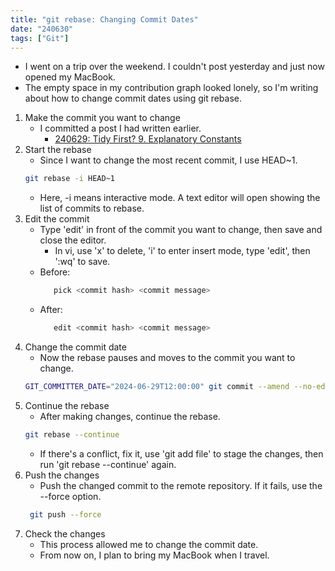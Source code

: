 ```yaml
---
title: "git rebase: Changing Commit Dates"
date: "240630"
tags: ["Git"]
---
```


- I went on a trip over the weekend. I couldn't post yesterday and just now opened my MacBook.
- The empty space in my contribution graph looked lonely, so I'm writing about how to change commit dates using git rebase.

1. Make the commit you want to change
   - I committed a post I had written earlier.
     - [240629: Tidy First? 9. Explanatory Constants](../tag/TidyFirst/240629)
2. Start the rebase
   - Since I want to change the most recent commit, I use HEAD~1.
   ```bash
   git rebase -i HEAD~1
   ```
   - Here, -i means interactive mode. A text editor will open showing the list of commits to rebase.
3. Edit the commit
   - Type 'edit' in front of the commit you want to change, then save and close the editor.
     - In vi, use 'x' to delete, 'i' to enter insert mode, type 'edit', then ':wq' to save.
   - Before:
     ```bash
        pick <commit hash> <commit message>
     ```
   - After:
     ```bash
        edit <commit hash> <commit message>
     ```
4. Change the commit date
   - Now the rebase pauses and moves to the commit you want to change.
   ```bash
   GIT_COMMITTER_DATE="2024-06-29T12:00:00" git commit --amend --no-edit --date "2024-06-29T12:00:00"
   ```
5. Continue the rebase
   - After making changes, continue the rebase.
   ```bash
   git rebase --continue
   ```
   - If there's a conflict, fix it, use 'git add file' to stage the changes, then run 'git rebase --continue' again.
6. Push the changes
   - Push the changed commit to the remote repository. If it fails, use the --force option.
   ```bash
    git push --force
   ```
7. Check the changes
   - This process allowed me to change the commit date.
   - From now on, I plan to bring my MacBook when I travel.
